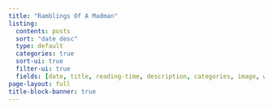 ```yaml
---
title: "Ramblings Of A Madman"
listing:
  contents: posts
  sort: "date desc"
  type: default
  categories: true
  sort-ui: true
  filter-ui: true
  fields: [date, title, reading-time, description, categories, image, word-count]
page-layout: full
title-block-banner: true
---
```



